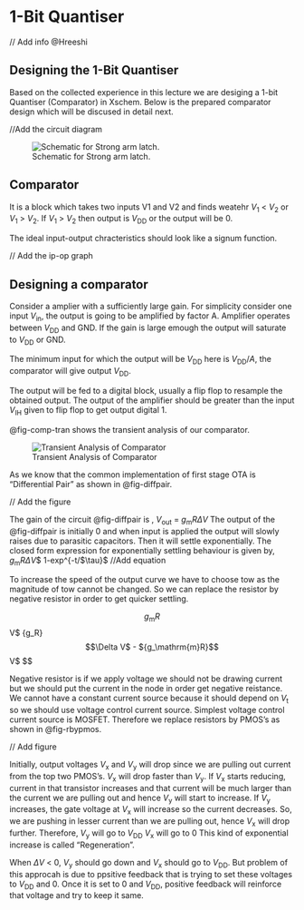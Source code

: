 # 1-Bit Quantiser
// Add info @Hreeshi

## Designing the 1-Bit Quantiser
Based on the collected experience in this lecture we are desiging a 1-bit Quantiser (Comparator) in Xschem. 
Below is the prepared comparator design which will be discused in detail next.

//Add the circuit diagram


![Schematic for Strong arm latch.](/figures/Comparator.svg){#fig-techsweep-nmos-tb}

## Comparator

It is a block which takes two inputs V1 and V2 and finds weatehr ${V_\mathrm{1}}$ < ${V_\mathrm{2}}$ or ${V_\mathrm{1}}$ > ${V_\mathrm{2}}$. If ${V_\mathrm{1}}$ > ${V_\mathrm{2}}$ then output is ${V_\mathrm{DD}}$ or the output will be 0.

The ideal input-output chracteristics should look like a signum function.

// Add the ip-op graph

## Designing a comparator

Consider a amplier with a sufficiently large gain. For simplicity consider one input ${V_\mathrm{in}}$, the output is going to be amplified by factor A. Amplifier operates between ${V_\mathrm{DD}}$ and GND. If the gain is large emough the output will saturate to ${V_\mathrm{DD}}$ or GND. 


The minimum input for which the output will be ${V_\mathrm{DD}}$ here is ${V_\mathrm{DD}}$/$A$, the comparator will give output ${V_\mathrm{DD}}$.

The output will be fed to a digital block, usually a flip flop to resample the obtained output. The output of the amplifier should be greater than the input ${V_\mathrm{IH}}$ given to flip flop to get output digital 1. 

@fig-comp-tran shows the transient analysis of our comparator.

![Transient Analysis of Comparator](figures/_fig_comp_tran.svg){#fig-comp-tran}

As we know that the common implementation of first stage OTA is "Differential Pair" as shown in @fig-diffpair.

// Add the figure

The gain of the circuit @fig-diffpair is ,
${V_\mathrm{out}}$ = ${g_\mathrm{m}R}$$\Delta V$
The output of the @fig-diffpair is initially 0 and when input is applied the output will slowly raises due to parasitic capacitors. Then it will settle exponentially.
The closed form expression for exponentially settling behaviour is given by,
${g_\mathrm{m}R}$$\Delta V$$ 1-exp^{-t/$\tau}$
//Add equation

To increase the speed of the output curve we have to choose tow as the magnitude of tow cannot be changed. So we can replace the resistor by negative resistor in order to get quicker settling.

$$
{g_\mathrm{m}R}$$\Delta V$
{g_\mathrm{m}R}$$\Delta V$ - ${g_\mathrm{m}R}$$\Delta V$
$$

Negative resistor is if we apply voltage we should not be drawing current but we should put the current in the node in order get negative reistance. We cannot have a constant current source because it should depend on ${V_\mathrm{t}}$ so we should use voltage control current source. Simplest voltage control current source is MOSFET. Therefore we replace resistors by PMOS's as shown in @fig-rbypmos.

// Add figure

Initially, output voltages ${V_\mathrm{x}}$ and ${V_\mathrm{y}}$ will drop since we are pulling out current from the top two PMOS's. ${V_\mathrm{x}}$ will drop faster than ${V_\mathrm{y}}$. If ${V_\mathrm{x}}$ starts reducing, current in that transistor increases and that current will be much larger than the current we are pulling out and hence ${V_\mathrm{y}}$ will start to increase.
If ${V_\mathrm{y}}$ increases, the gate voltage at ${V_\mathrm{x}}$ will increase so the current decreases. So, we are pushing in lesser current than we are pulling out, hence ${V_\mathrm{x}}$ will drop further.
Therefore, ${V_\mathrm{y}}$ will go to ${V_\mathrm{DD}}$
           ${V_\mathrm{x}}$ will go to 0
This kind of exponential increase is called "Regeneration".

When $\Delta V$ < 0, ${V_\mathrm{y}}$ should go down and ${V_\mathrm{x}}$ should go to ${V_\mathrm{DD}}$. But problem of this approcah is due to ppsitive feedback that is trying to set these voltages to ${V_\mathrm{DD}}$ and 0. Once it is set to 0 and ${V_\mathrm{DD}}$, positive feedback will reinforce that voltage and try to keep it same.
